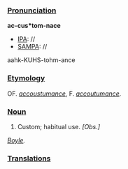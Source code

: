 ===[[Pronunciation]]===

'''ac-cus*tom-nace'''
*[[IPA]]: //
*[[SAMPA]]: //
aahk-KUHS-tohm-ance
===[[Etymology]]===

OF. ''[[accoustumance]]'', F. ''[[accoutumance]]''.
===[[Noun]]===

#Custom; habitual use. ''[Obs.]''

''[[Boyle]].''
===[[Translations]]===